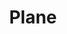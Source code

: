 ---
title: "Plane"
excerpt: "Open source project management software"
created_date: 2024-10-30
status: published
slug: 'plane-project-management'
coverimage: "plane-screenshot.png"
vendoricon: "plane-icon-white.svg"
horizontal_logo: "plane-logo-horizontal.png"
tags: ["project management", "business apps"]
vendor_primary_color: "blue-500"
vendor_secondary_color: "white"
category: "business"
---
